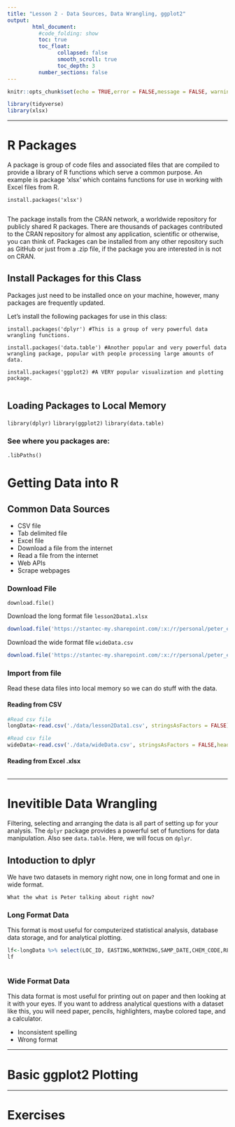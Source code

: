 ```yaml
---
title: "Lesson 2 - Data Sources, Data Wrangling, ggplot2"
output: 
        html_document:
          #code_folding: show
          toc: true
          toc_float: 
                collapsed: false
                smooth_scroll: true
                toc_depth: 3
          number_sections: false
---
```


```r
knitr::opts_chunk$set(echo = TRUE,error = FALSE,message = FALSE, warning = FALSE)
```

```r
library(tidyverse)
library(xlsx)

```


<hr>
# R Packages
A package is group of code files and associated files that are compiled to provide a library of R functions which serve a common purpose. An example is package 'xlsx' which contains functions for use in working with Excel files from R.

```
install.packages('xlsx')
    
```
The package installs from the CRAN network, a worldwide repository for publicly shared R packages. There are thousands of packages contributed to the CRAN repository for almost any application, scientific or otherwise, you can think of. Packages can be installed from any other repository such as GitHub or just from a .zip file, if the package you are interested in is not on CRAN.

## Install Packages for this Class
Packages just need to be installed once on your machine, however, many packages are frequently updated.

Let's install the following packages for use in this class:
```
install.packages('dplyr') #This is a group of very powerful data wrangling functions.

install.packages('data.table') #Another popular and very powerful data wrangling package, popular with people processing large amounts of data.

install.packages('ggplot2) #A VERY popular visualization and plotting package.


```
## Loading Packages to Local Memory

`library(dplyr)`
`library(ggplot2)`
`library(data.table)`



### See where you packages are:
`.libPaths()`


# Getting Data into R

## Common Data Sources

* CSV file
* Tab delimited file
* Excel file
* Download a file from the internet
* Read a file from the internet
* Web APIs
* Scrape webpages

### Download File

`download.file()`

Download the long format file `lesson2Data1.xlsx`

```r
download.file('https://stantec-my.sharepoint.com/:x:/r/personal/peter_eernisse_stantec_com/Documents/LearnR/Data/lesson2Data1.csv', destfile = './data/lesson2Data1.csv',mode = 'wb')
```


Download the wide format file `wideData.csv`

```r

download.file('https://stantec-my.sharepoint.com/:x:/r/personal/peter_eernisse_stantec_com/Documents/LearnR/Data/wideData.csv', destfile = './data/wideData.csv',mode = 'wb')


```

### Import from file
Read these data files into local memory so we can do stuff with the data.

#### Reading from CSV

```r
#Read csv file
longData<-read.csv('./data/lesson2Data1.csv', stringsAsFactors = FALSE)


```


```r
#Read csv file
wideData<-read.csv('./data/wideData.csv', stringsAsFactors = FALSE,header = FALSE)


```


#### Reading from Excel .xlsx
```r




```




<hr>
# Inevitible Data Wrangling
Filtering, selecting and arranging the data is all part of setting up for your analysis. The `dplyr` package provides a powerful set of functions for data manipulation. Also see `data.table`. Here, we will focus on `dplyr`.

## Intoduction to dplyr
We have two datasets in memory right now, one in long format and one in wide format.

`What the what is Peter talking about right now?`

### Long Format Data
This format is most useful for computerized statistical analysis, database data storage, and for analytical plotting.

```r

lf<-longData %>% select(LOC_ID, EASTING,NORTHING,SAMP_DATE,CHEM_CODE,RESULT,UNITS) %>% .[1:10,]
lf



```

### Wide Format Data
This data format is most useful for printing out on paper and then looking at it with your eyes. If you want to address analytical questions with a dataset like this, you will need paper, pencils, highlighters, maybe colored tape, and a calculator.


* Inconsistent spelling
* Wrong format

<hr>
# Basic ggplot2 Plotting

<hr>
# Exercises